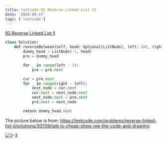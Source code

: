 ```yaml
---
title: leetcode-92 Reverse Linked List II
date: '2024-09-27'
tags: ['leetcode']
---
```


[92.Reverse Linked List II](https://leetcode.com/problems/reverse-linked-list-ii/description/)

```python
class Solution:
    def reverseBetween(self, head: Optional[ListNode], left: int, right: int) -> Optional[ListNode]:
        dummy_head = ListNode(-1, head)
        pre = dummy_head

        for _ in range(left - 1):
            pre = pre.next

        cur = pre.next
        for _ in range(right - left):
            next_node = cur.next
            cur.next = next_node.next
            next_node.next = pre.next
            pre.next = next_node

        return dummy_head.next    
```

The picture below is from: https://leetcode.com/problems/reverse-linked-list-ii/solutions/30709/talk-is-cheap-show-me-the-code-and-drawing:

<img src="https://leetcode.com/uploads/files/1490008792563-reversed_linked_list.jpeg" alt="2-3" />